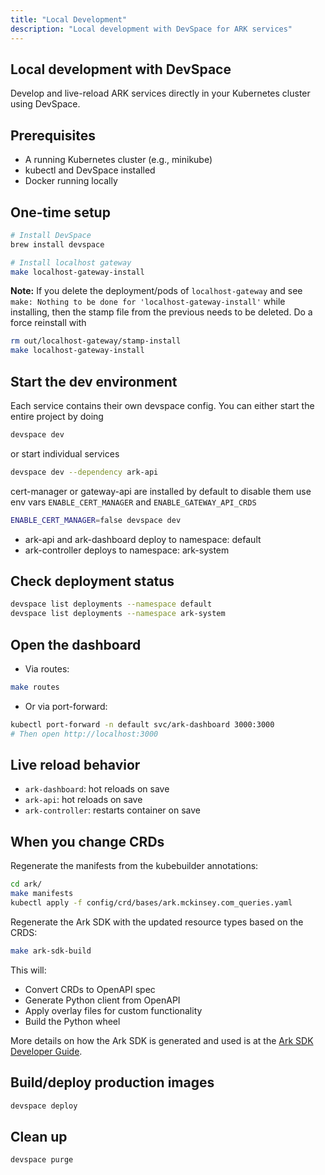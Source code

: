 ```yaml
---
title: "Local Development"
description: "Local development with DevSpace for ARK services"
---
```


## Local development with DevSpace

Develop and live-reload ARK services directly in your Kubernetes cluster using DevSpace.

## Prerequisites
- A running Kubernetes cluster (e.g., minikube)
- kubectl and DevSpace installed
- Docker running locally

## One-time setup
```bash
# Install DevSpace
brew install devspace

# Install localhost gateway
make localhost-gateway-install
```
**Note:** If you delete the deployment/pods of `localhost-gateway` and see `make: Nothing to be done for 'localhost-gateway-install'` while installing,
then the stamp file from the previous needs to be deleted. Do a force reinstall with 
```bash
rm out/localhost-gateway/stamp-install
make localhost-gateway-install
```

## Start the dev environment

Each service contains their own devspace config. You can either start the entire project by doing
```bash
devspace dev
```

or start individual services

```bash
devspace dev --dependency ark-api
```

cert-manager or gateway-api are installed by default to disable them use env vars `ENABLE_CERT_MANAGER` and `ENABLE_GATEWAY_API_CRDS`

```bash
ENABLE_CERT_MANAGER=false devspace dev
```

- ark-api and ark-dashboard deploy to namespace: default
- ark-controller deploys to namespace: ark-system

## Check deployment status
```bash
devspace list deployments --namespace default
devspace list deployments --namespace ark-system
```

## Open the dashboard
- Via routes:
```bash
make routes
```

- Or via port-forward:
```bash
kubectl port-forward -n default svc/ark-dashboard 3000:3000
# Then open http://localhost:3000
```

## Live reload behavior
- `ark-dashboard`: hot reloads on save
- `ark-api`: hot reloads on save  
- `ark-controller`: restarts container on save

## When you change CRDs

Regenerate the manifests from the kubebuilder annotations:

```bash
cd ark/
make manifests
kubectl apply -f config/crd/bases/ark.mckinsey.com_queries.yaml
```

Regenerate the Ark SDK with the updated resource types based on the CRDS:

```bash
make ark-sdk-build
```

This will:
- Convert CRDs to OpenAPI spec
- Generate Python client from OpenAPI
- Apply overlay files for custom functionality
- Build the Python wheel

More details on how the Ark SDK is generated and used is at the [Ark SDK Developer Guide](/developer-guide/ark-sdk).

## Build/deploy production images
```bash
devspace deploy
```

## Clean up
```bash
devspace purge
```
